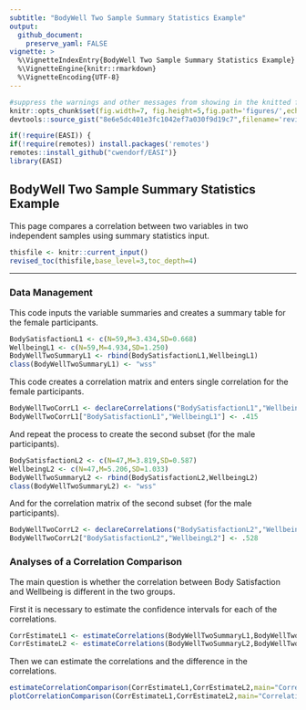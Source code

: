 ```yaml
---
subtitle: "BodyWell Two Sample Summary Statistics Example"
output:
  github_document:
    preserve_yaml: FALSE
vignette: >
  %\VignetteIndexEntry{BodyWell Two Sample Summary Statistics Example}
  %\VignetteEngine{knitr::rmarkdown}
  %\VignetteEncoding{UTF-8}
---
```


```r
#suppress the warnings and other messages from showing in the knitted file.
knitr::opts_chunk$set(fig.width=7, fig.height=5,fig.path='figures/',echo=TRUE,warning=FALSE,message=FALSE)
devtools::source_gist("8e6e5dc401e3fc1042ef7a030f9d19c7",filename='revised_toc.R')
```

```r
if(!require(EASI)) {
if(!require(remotes)) install.packages('remotes')
remotes::install_github("cwendorf/EASI")}
library(EASI)
```

## BodyWell Two Sample Summary Statistics Example

This page compares a correlation between two variables in two independent samples using summary statistics input.

```r
thisfile <- knitr::current_input()
revised_toc(thisfile,base_level=3,toc_depth=4)
```

---

### Data Management

This code inputs the variable summaries and creates a summary table for the female participants.
```r
BodySatisfactionL1 <- c(N=59,M=3.434,SD=0.668)
WellbeingL1 <- c(N=59,M=4.934,SD=1.250)
BodyWellTwoSummaryL1 <- rbind(BodySatisfactionL1,WellbeingL1)
class(BodyWellTwoSummaryL1) <- "wss"
```

This code creates a correlation matrix and enters single correlation for the female participants.
```r
BodyWellTwoCorrL1 <- declareCorrelations("BodySatisfactionL1","WellbeingL1")
BodyWellTwoCorrL1["BodySatisfactionL1","WellbeingL1"] <- .415
```

And repeat the process to create the second subset (for the male participants).
```r
BodySatisfactionL2 <- c(N=47,M=3.819,SD=0.587)
WellbeingL2 <- c(N=47,M=5.206,SD=1.033)
BodyWellTwoSummaryL2 <- rbind(BodySatisfactionL2,WellbeingL2)
class(BodyWellTwoSummaryL2) <- "wss"
```

And for the correlation matrix of the second subset (for the male participants).
```r
BodyWellTwoCorrL2 <- declareCorrelations("BodySatisfactionL2","WellbeingL2")
BodyWellTwoCorrL2["BodySatisfactionL2","WellbeingL2"] <- .528
```

### Analyses of a Correlation Comparison

The main question is whether the correlation between Body Satisfaction and Wellbeing is different in the two groups.

First it is necessary to estimate the confidence intervals for each of the correlations.
```r
CorrEstimateL1 <- estimateCorrelations(BodyWellTwoSummaryL1,BodyWellTwoCorrL1)
CorrEstimateL2 <- estimateCorrelations(BodyWellTwoSummaryL2,BodyWellTwoCorrL2)
```

Then we can estimate the correlations and the difference in the correlations.
```r
estimateCorrelationComparison(CorrEstimateL1,CorrEstimateL2,main="Correlations for the Gender Groups",labels=c("Females","Males"))
plotCorrelationComparison(CorrEstimateL1,CorrEstimateL2,main="Correlations for the Gender Groups",labels=c("Females","Males"),ylim=c(-1,1),values=FALSE)
```